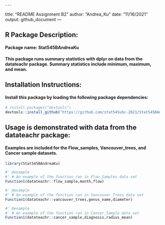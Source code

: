     ---
title: "README Assignment B2"
author: "Andrea_Ku"
date: "11/16/2021"
output: github_document
---

## R Package Description: 
#### Package name: Stat545BAndreaKu
#### This package runs summary statistics with dplyr on data from the datateachr package. Summary statistics include minimum, maximum, and mean.

## Installation Instructions:
#### Install this package by loading the following package dependencies:

```r
# install.packages("devtools")
devtools::install_github("https://github.com/stat545ubc-2021/Stat545BAndreaKu.git")
```

## Usage is demonstrated with data from the datateachr package: 
#### Examples are included for the Flow_samples, Vancouver_trees, and Cancer sample datasets.

```r
library(Stat545BAndreaKu)

#' @example
#' # An example of the function ran in Flow_Samples data set
Function1(datateachr::flow_sample,month,flow)

#' @example
#' # An example of the function ran in Vancouver_Trees data set
Function1(datateachr::vancouver_trees,genus_name,diameter)

#' @example
#' # An example of the function ran in Cancer_Sample data set
Function1(datateachr::cancer_sample,diagnosis,radius_mean)
```

